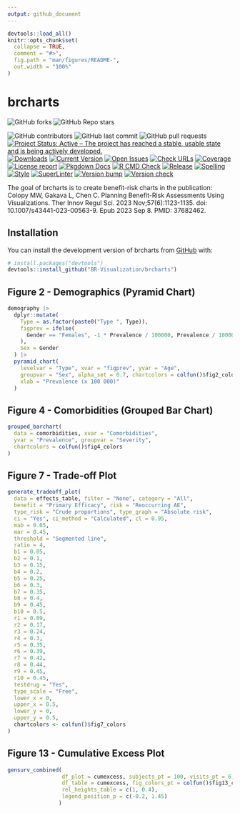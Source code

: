 ```yaml
---
output: github_document
---
```


<!-- README.md is generated from README.Rmd. Please edit that file -->

```r
devtools::load_all()
knitr::opts_chunk$set(
  collapse = TRUE,
  comment = "#>",
  fig.path = "man/figures/README-",
  out.width = "100%"
)
```

# brcharts

<!-- badges: start -->

![GitHub forks](https://img.shields.io/github/forks/BR-Visualization/brcharts?style=social)
![GitHub Repo stars](https://img.shields.io/github/stars/BR-Visualization/brcharts?style=social)

![GitHub contributors](https://img.shields.io/github/contributors/BR-Visualization/brcharts)
![GitHub last commit](https://img.shields.io/github/last-commit/BR-Visualization/brcharts)
![GitHub pull requests](https://img.shields.io/github/issues-pr/BR-Visualization/brcharts)
[![Project Status: Active – The project has reached a stable, usable state and is being actively developed.](https://www.repostatus.org/badges/latest/active.svg)](https://www.repostatus.org/#active)
[![Downloads](https://img.shields.io/github/downloads/BR-Visualization/brcharts/latest/total)](https://tooomm.github.io/github-release-stats/?username=insightsengineering\&repository=r.pkg.template)
[![Current Version](https://img.shields.io/github/r-package/v/BR-Visualization/brcharts/main?color=purple\&label=package%20version)](https://github.com/BR-Visualization/brcharts/tree/main)
[![Open Issues](https://img.shields.io/github/issues-raw/BR-Visualization/brcharts?color=red\&label=open%20issues)](https://github.com/BR-Visualization/brcharts/issues?q=is%3Aissue+is%3Aopen+sort%3Aupdated-desc)
[![Check URLs](https://github.com/BR-Visualization/brcharts/actions/workflows/links.yaml/badge.svg)](https://github.com/BR-Visualization/brcharts/actions/workflows/links.yaml)
[![Coverage](https://github.com/BR-Visualization/brcharts/actions/workflows/test-coverage.yaml/badge.svg)](https://github.com/BR-Visualization/brcharts/actions/workflows/test-coverage.yaml)
[![License report](https://github.com/BR-Visualization/brcharts/actions/workflows/licenses.yaml/badge.svg)](https://github.com/BR-Visualization/brcharts/actions/workflows/licenses.yaml)
[![Pkgdown Docs](https://github.com/BR-Visualization/brcharts/actions/workflows/pkgdown.yaml/badge.svg)](https://github.com/BR-Visualization/brcharts/actions/workflows/pkgdown.yaml)
[![R CMD Check](https://github.com/BR-Visualization/brcharts/actions/workflows/build-check-install.yaml/badge.svg)](https://github.com/BR-Visualization/brcharts/actions/workflows/build-check-install.yaml)
[![Release](https://github.com/BR-Visualization/brcharts/actions/workflows/release.yaml/badge.svg)](https://github.com/BR-Visualization/brcharts/actions/workflows/release.yaml)
[![Spelling](https://github.com/BR-Visualization/brcharts/actions/workflows/spelling.yaml/badge.svg)](https://github.com/BR-Visualization/brcharts/actions/workflows/spelling.yaml)
[![Style](https://github.com/BR-Visualization/brcharts/actions/workflows/style.yaml/badge.svg)](https://github.com/BR-Visualization/brcharts/actions/workflows/style.yaml)
[![SuperLinter](https://github.com/BR-Visualization/brcharts/actions/workflows/linter.yaml/badge.svg)](https://github.com/BR-Visualization/brcharts/actions/workflows/linter.yaml)
[![Version bump](https://github.com/BR-Visualization/brcharts/actions/workflows/version-bump.yaml/badge.svg)](https://github.com/BR-Visualization/brcharts/actions/workflows/version-bump.yaml)
[![Version check](https://github.com/BR-Visualization/brcharts/actions/workflows/version.yaml/badge.svg)](https://github.com/BR-Visualization/brcharts/actions/workflows/version.yaml)
<!-- badges: end -->

The goal of brcharts is to create benefit-risk charts in the publication: Colopy MW, Gakava L, Chen C. Planning Benefit-Risk Assessments Using Visualizations. Ther Innov Regul Sci. 2023 Nov;57(6):1123-1135. doi: 10.1007/s43441-023-00563-9. Epub 2023 Sep 8. PMID: 37682462.

## Installation

You can install the development version of brcharts from [GitHub](https://github.com/) with:

``` r
# install.packages("devtools")
devtools::install_github("BR-Visualization/brcharts")
```

## Figure 2 - Demographics (Pyramid Chart)

```r
demography |>
  dplyr::mutate(
    Type = as.factor(paste0("Type ", Type)),
    figprev = ifelse(
      Gender == "Females", -1 * Prevalence / 100000, Prevalence / 100000
    ),
    Sex = Gender
  ) |>
  pyramid_chart(
    levelvar = "Type", xvar = "figprev", yvar = "Age",
    groupvar = "Sex", alpha_set = 0.7, chartcolors = colfun()$fig2_colors,
    xlab = "Prevalence (x 100 000)"
  )
```

## Figure 4 - Comorbidities (Grouped Bar Chart)

```r
grouped_barchart(
  data = comorbidities, xvar = "Comorbidities",
  yvar = "Prevalence", groupvar = "Severity",
  chartcolors = colfun()$fig4_colors
)
```

## Figure 7 - Trade-off Plot

```r
generate_tradeoff_plot(
  data = effects_table, filter = "None", category = "All",
  benefit = "Primary Efficacy", risk = "Reoccurring AE",
  type_risk = "Crude proportions", type_graph = "Absolute risk",
  ci = "Yes", ci_method = "Calculated", cl = 0.95,
  mab = 0.05,
  mar = 0.45,
  threshold = "Segmented line",
  ratio = 4,
  b1 = 0.05,
  b2 = 0.1,
  b3 = 0.15,
  b4 = 0.2,
  b5 = 0.25,
  b6 = 0.3,
  b7 = 0.35,
  b8 = 0.4,
  b9 = 0.45,
  b10 = 0.5,
  r1 = 0.09,
  r2 = 0.17,
  r3 = 0.24,
  r4 = 0.3,
  r5 = 0.35,
  r6 = 0.39,
  r7 = 0.42,
  r8 = 0.44,
  r9 = 0.45,
  r10 = 0.45,
  testdrug = "Yes",
  type_scale = "Free",
  lower_x = 0,
  upper_x = 0.5,
  lower_y = 0,
  upper_y = 0.5,
  chartcolors <- colfun()$fig7_colors
)
```

## Figure 13 - Cumulative Excess Plot

```r
gensurv_combined(
                 df_plot = cumexcess, subjects_pt = 100, visits_pt = 6,
                 df_table = cumexcess, fig_colors_pt = colfun()$fig13_colors,
                 rel_heights_table = c(1, 0.4),
                 legend_position_p = c(-0.2, 1.45)
                )
```
